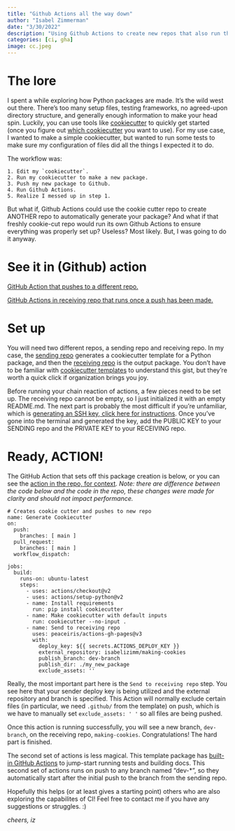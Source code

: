 ```yaml
---
title: "Github Actions all the way down"
author: "Isabel Zimmerman"
date: "3/30/2022"
description: "Using Github Actions to create new repos that also run their own Github Actions."
categories: [ci, gha]
image: cc.jpeg
---
```


# The lore

I spent a while exploring how Python packages are made.  It's the wild west out there. There's too many setup files, testing frameworks, no agreed-upon directory structure, and generally enough information to make your head spin. Luckily, you can use tools like [cookiecutter](https://cookiecutter.readthedocs.io/en/stable/index.html) to quickly get started (once you figure out [which cookiecutter](https://github.com/search?q=cookiecutter&type=Repositories) you want to use). For my use case, I wanted to make a simple cookiecutter, but wanted to run some tests to make sure my configuration of files did all the things I expected it to do.

The workflow was:

    1. Edit my `cookiecutter`. 
    2. Run my cookiecutter to make a new package. 
    3. Push my new package to Github. 
    4. Run Github Actions. 
    5. Realize I messed up in step 1.

But what if, Github Actions could use the cookie cutter repo to create ANOTHER repo to automatically generate your package? And what if that freshly cookie-cut repo would run its own Github Actions to ensure everything was properly set up? Useless? Most likely. But, I was going to do it anyway.


# See it in (Github) action

[GitHub Action that pushes to a different repo.](https://github.com/isabelizimm/cookiecutter-custompy/blob/main/.github/workflows/gen_cookie.yml)

[GitHub Actions in receiving repo that runs once a push has been made.](https://github.com/isabelizimm/making-cookies/tree/dev-branch/.github/workflows)

# Set up

You will need two different repos, a sending repo and receiving repo. In my case, the [sending repo](https://github.com/isabelizimm/cookiecutter-custompy/) generates a cookiecutter template for a Python package, and then the [receiving repo](https://github.com/isabelizimm/making-cookies/tree/dev-branch) is the output package. You don't have to be familiar with [cookiecutter templates](https://cookiecutter.readthedocs.io/en/1.7.2/) to understand this gist, but they're worth a quick click if organization brings you joy. 

Before running your chain reaction of actions, a few pieces need to be set up. The receiving repo cannot be empty, so I just initialized it with an empty README.md. The next part is probably the most difficult if you're unfamiliar, which is [generating an SSH key, click here for instructions](https://docs.github.com/en/authentication/connecting-to-github-with-ssh/generating-a-new-ssh-key-and-adding-it-to-the-ssh-agent#generating-a-new-ssh-key). Once you've gone into the terminal and generated the key, add the PUBLIC KEY to your SENDING repo and the PRIVATE KEY to your RECEIVING repo.  

# Ready, ACTION!

The GitHub Action that sets off this package creation is below, or you can see the [action in the repo, for context](https://github.com/isabelizimm/cookiecutter-custompy/blob/main/.github/workflows/gen_cookie.yml). _Note: there are difference between the code below and the code in the repo, these changes were made for clarity and should not impact performance._

```
# Creates cookie cutter and pushes to new repo
name: Generate Cookiecutter
on:
  push:
    branches: [ main ]
  pull_request:
    branches: [ main ]
  workflow_dispatch:
  
jobs:
  build:
    runs-on: ubuntu-latest
    steps:
      - uses: actions/checkout@v2
      - uses: actions/setup-python@v2
      - name: Install requirements
        run: pip install cookiecutter
      - name: Make cookiecutter with default inputs
        run: cookiecutter --no-input .
      - name: Send to receiving repo
        uses: peaceiris/actions-gh-pages@v3
        with:
          deploy_key: ${{ secrets.ACTIONS_DEPLOY_KEY }}
          external_repository: isabelizimm/making-cookies
          publish_branch: dev-branch
          publish_dir: ./my_new_package
          exclude_assets: ''
 ```

 Really, the most important part here is the ```Send to receiving repo``` step. You see here that your sender deploy key is being utilized and the external repository and branch is specified. This Action will normally exclude certain files (in particular, we need ```.github/``` from the template) on push, which is we have to manually set ```exclude_assets: ' ' ``` so all files are being pushed.

 Once this action is running successfully, you will see a new branch, ```dev-branch```, on the receiving repo, ```making-cookies```. Congratulations! The hard part is finished.

 The second set of actions is less magical. This template package has [built-in GitHub Actions](https://github.com/isabelizimm/making-cookies/tree/dev-branch/.github/workflows) to jump-start running tests and building docs. This second set of actions runs on push to any branch named "dev-\*", so they automatically start after the initial push to the branch from the sending repo.

 Hopefully this helps (or at least gives a starting point) others who are also exploring the capabilites of CI! Feel free to contact me if you have any suggestions or struggles. :)

 _cheers,_
    _iz_
